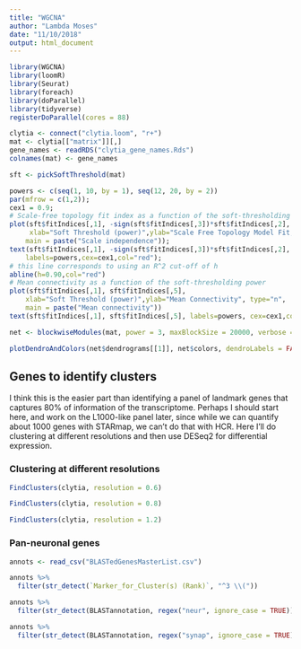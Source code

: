 ```yaml
---
title: "WGCNA"
author: "Lambda Moses"
date: "11/10/2018"
output: html_document
---
```


```r
library(WGCNA)
library(loomR)
library(Seurat)
library(foreach)
library(doParallel)
library(tidyverse)
registerDoParallel(cores = 88)
```

```r
clytia <- connect("clytia.loom", "r+")
mat <- clytia[["matrix"]][,]
gene_names <- readRDS("clytia_gene_names.Rds")
colnames(mat) <- gene_names
```

```r
sft <- pickSoftThreshold(mat)
```

```r
powers <- c(seq(1, 10, by = 1), seq(12, 20, by = 2))
par(mfrow = c(1,2));
cex1 = 0.9;
# Scale-free topology fit index as a function of the soft-thresholding power
plot(sft$fitIndices[,1], -sign(sft$fitIndices[,3])*sft$fitIndices[,2],
     xlab="Soft Threshold (power)",ylab="Scale Free Topology Model Fit,signed R^2",type="n",
    main = paste("Scale independence"));
text(sft$fitIndices[,1], -sign(sft$fitIndices[,3])*sft$fitIndices[,2],
    labels=powers,cex=cex1,col="red");
# this line corresponds to using an R^2 cut-off of h
abline(h=0.90,col="red")
# Mean connectivity as a function of the soft-thresholding power
plot(sft$fitIndices[,1], sft$fitIndices[,5],
    xlab="Soft Threshold (power)",ylab="Mean Connectivity", type="n",
    main = paste("Mean connectivity"))
text(sft$fitIndices[,1], sft$fitIndices[,5], labels=powers, cex=cex1,col="red")
```

```r
net <- blockwiseModules(mat, power = 3, maxBlockSize = 20000, verbose = 3, nThreads = 88, minModuleSize = 10, deepSplit = 4)
```

```r
plotDendroAndColors(net$dendrograms[[1]], net$colors, dendroLabels = FALSE)
```

## Genes to identify clusters
I think this is the easier part than identifying a panel of landmark genes that captures 80% of information of the transcriptome. Perhaps I should start here, and work on the L1000-like panel later, since while we can quantify about 1000 genes with STARmap, we can't do that with HCR. Here I'll do clustering at different resolutions and then use DESeq2 for differential expression. 

### Clustering at different resolutions
```r
FindClusters(clytia, resolution = 0.6)
```
```r
FindClusters(clytia, resolution = 0.8)
```

```r
FindClusters(clytia, resolution = 1.2)
```

### Pan-neuronal genes
```r
annots <- read_csv("BLASTedGenesMasterList.csv")
```

```r
annots %>% 
  filter(str_detect(`Marker_for_Cluster(s) (Rank)`, "^3 \\("))
```

```r
annots %>% 
  filter(str_detect(BLASTannotation, regex("neur", ignore_case = TRUE)))
```

```r
annots %>% 
  filter(str_detect(BLASTannotation, regex("synap", ignore_case = TRUE)))
```

